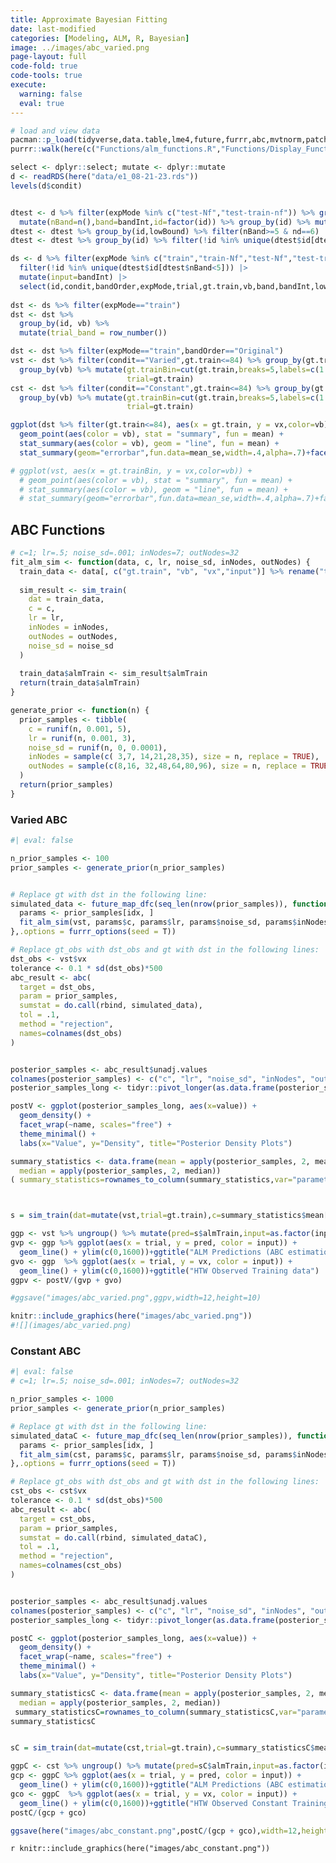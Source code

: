 ```yaml
---
title: Approximate Bayesian Fitting
date: last-modified
categories: [Modeling, ALM, R, Bayesian]
image: ../images/abc_varied.png
page-layout: full
code-fold: true
code-tools: true
execute: 
  warning: false
  eval: true
---
```



```r
# load and view data
pacman::p_load(tidyverse,data.table,lme4,future,furrr,abc,mvtnorm,patchwork,here)
purrr::walk(here(c("Functions/alm_functions.R","Functions/Display_Functions.R","Functions/Noisy_Functions.R")),source)

select <- dplyr::select; mutate <- dplyr::mutate 
d <- readRDS(here("data/e1_08-21-23.rds"))
levels(d$condit)


dtest <- d %>% filter(expMode %in% c("test-Nf","test-train-nf")) %>% group_by(id,lowBound) %>% 
  mutate(nBand=n(),band=bandInt,id=factor(id)) %>% group_by(id) %>% mutate(nd=n_distinct(lowBound))
dtest <- dtest %>% group_by(id,lowBound) %>% filter(nBand>=5 & nd==6)
dtest <- dtest %>% group_by(id) %>% filter(!id %in% unique(dtest$id[dtest$nBand<5]))

ds <- d %>% filter(expMode %in% c("train","train-Nf","test-Nf","test-train-nf")) |> 
  filter(!id %in% unique(dtest$id[dtest$nBand<5])) |>    
  mutate(input=bandInt) |>
  select(id,condit,bandOrder,expMode,trial,gt.train,vb,band,bandInt,lowBound,highBound,input,vx,dist,vxb) 
  
dst <- ds %>% filter(expMode=="train")
dst <- dst %>%
  group_by(id, vb) %>%
  mutate(trial_band = row_number())
```


```r
dst <- dst %>% filter(expMode=="train",bandOrder=="Original")
vst <- dst %>% filter(condit=="Varied",gt.train<=84) %>% group_by(gt.train,vb,input) %>% summarise(sdVx=sd(vx),vx=mean(vx),sdDist=sd(dist),dist=mean(dist)) %>% 
  group_by(vb) %>% mutate(gt.trainBin=cut(gt.train,breaks=5,labels=c(1:5)),
                          trial=gt.train) 
cst <- dst %>% filter(condit=="Constant",gt.train<=84) %>% group_by(gt.train,vb,input) %>% summarise(sdVx=sd(vx),vx=mean(vx),sdDist=sd(dist),dist=mean(dist)) %>% 
  group_by(vb) %>% mutate(gt.trainBin=cut(gt.train,breaks=5,labels=c(1:5)),
                          trial=gt.train) 

ggplot(dst %>% filter(gt.train<=84), aes(x = gt.train, y = vx,color=vb)) +
  geom_point(aes(color = vb), stat = "summary", fun = mean) + 
  stat_summary(aes(color = vb), geom = "line", fun = mean) +
  stat_summary(geom="errorbar",fun.data=mean_se,width=.4,alpha=.7)+facet_wrap(~condit)

# ggplot(vst, aes(x = gt.trainBin, y = vx,color=vb)) +
  # geom_point(aes(color = vb), stat = "summary", fun = mean) + 
  # stat_summary(aes(color = vb), geom = "line", fun = mean) +
  # stat_summary(geom="errorbar",fun.data=mean_se,width=.4,alpha=.7)+facet_wrap(~condit)

```


## ABC Functions
```r
# c=1; lr=.5; noise_sd=.001; inNodes=7; outNodes=32
fit_alm_sim <- function(data, c, lr, noise_sd, inNodes, outNodes) {
  train_data <- data[, c("gt.train", "vb", "vx","input")] %>% rename("trial" = gt.train)
  
  sim_result <- sim_train(
    dat = train_data,
    c = c,
    lr = lr,
    inNodes = inNodes,
    outNodes = outNodes,
    noise_sd = noise_sd
  )
  
  train_data$almTrain <- sim_result$almTrain
  return(train_data$almTrain)
}

generate_prior <- function(n) {
  prior_samples <- tibble(
    c = runif(n, 0.001, 5),
    lr = runif(n, 0.001, 3),
    noise_sd = runif(n, 0, 0.0001),
    inNodes = sample(c( 3,7, 14,21,28,35), size = n, replace = TRUE),
    outNodes = sample(c(8,16, 32,48,64,80,96), size = n, replace = TRUE)
  )
  return(prior_samples)
}

```



### Varied ABC
```r
#| eval: false

n_prior_samples <- 100
prior_samples <- generate_prior(n_prior_samples)


# Replace gt with dst in the following line:
simulated_data <- future_map_dfc(seq_len(nrow(prior_samples)), function(idx) {
  params <- prior_samples[idx, ]
  fit_alm_sim(vst, params$c, params$lr, params$noise_sd, params$inNodes, params$outNodes)
},.options = furrr_options(seed = T))

# Replace gt_obs with dst_obs and gt with dst in the following lines:
dst_obs <- vst$vx
tolerance <- 0.1 * sd(dst_obs)*500
abc_result <- abc(
  target = dst_obs,
  param = prior_samples,
  sumstat = do.call(rbind, simulated_data),
  tol = .1,
  method = "rejection",
  names=colnames(dst_obs)
)


posterior_samples <- abc_result$unadj.values
colnames(posterior_samples) <- c("c", "lr", "noise_sd", "inNodes", "outNodes")
posterior_samples_long <- tidyr::pivot_longer(as.data.frame(posterior_samples), everything())

postV <- ggplot(posterior_samples_long, aes(x=value)) +
  geom_density() +
  facet_wrap(~name, scales="free") +
  theme_minimal() +
  labs(x="Value", y="Density", title="Posterior Density Plots")

summary_statistics <- data.frame(mean = apply(posterior_samples, 2, mean),
  median = apply(posterior_samples, 2, median))
( summary_statistics=rownames_to_column(summary_statistics,var="parameter") )



s = sim_train(dat=mutate(vst,trial=gt.train),c=summary_statistics$mean[1],lr=summary_statistics$mean[2],inNodes=summary_statistics$mean[4],outNodes=summary_statistics$mean[5],noise_sd=summary_statistics$mean[3])

ggp <- vst %>% ungroup() %>% mutate(pred=s$almTrain,input=as.factor(input))
gvp <- ggp %>% ggplot(aes(x = trial, y = pred, color = input)) +
  geom_line() + ylim(c(0,1600))+ggtitle("ALM Predictions (ABC estimation)")
gvo <- ggp  %>% ggplot(aes(x = trial, y = vx, color = input)) +
  geom_line() + ylim(c(0,1600))+ggtitle("HTW Observed Training data")
ggpv <- postV/(gvp + gvo)

#ggsave("images/abc_varied.png",ggpv,width=12,height=10)

```




```r
knitr::include_graphics(here("images/abc_varied.png"))
#![](images/abc_varied.png)
```



### Constant ABC
```r
#| eval: false
# c=1; lr=.5; noise_sd=.001; inNodes=7; outNodes=32

n_prior_samples <- 1000
prior_samples <- generate_prior(n_prior_samples)

# Replace gt with dst in the following line:
simulated_dataC <- future_map_dfc(seq_len(nrow(prior_samples)), function(idx) {
  params <- prior_samples[idx, ]
  fit_alm_sim(cst, params$c, params$lr, params$noise_sd, params$inNodes, params$outNodes)
},.options = furrr_options(seed = T))

# Replace gt_obs with dst_obs and gt with dst in the following lines:
cst_obs <- cst$vx
tolerance <- 0.1 * sd(dst_obs)*500
abc_result <- abc(
  target = cst_obs,
  param = prior_samples,
  sumstat = do.call(rbind, simulated_dataC),
  tol = .1,
  method = "rejection",
  names=colnames(cst_obs)
)


posterior_samples <- abc_result$unadj.values
colnames(posterior_samples) <- c("c", "lr", "noise_sd", "inNodes", "outNodes")
posterior_samples_long <- tidyr::pivot_longer(as.data.frame(posterior_samples), everything())

postC <- ggplot(posterior_samples_long, aes(x=value)) +
  geom_density() +
  facet_wrap(~name, scales="free") +
  theme_minimal() +
  labs(x="Value", y="Density", title="Posterior Density Plots")

summary_statisticsC <- data.frame(mean = apply(posterior_samples, 2, mean),
  median = apply(posterior_samples, 2, median))
 summary_statisticsC=rownames_to_column(summary_statisticsC,var="parameter") 
summary_statisticsC


sC = sim_train(dat=mutate(cst,trial=gt.train),c=summary_statisticsC$mean[1],lr=summary_statisticsC$mean[2],inNodes=summary_statisticsC$mean[4],outNodes=summary_statisticsC$mean[5],noise_sd=summary_statisticsC$mean[3])

ggpC <- cst %>% ungroup() %>% mutate(pred=sC$almTrain,input=as.factor(input))
gcp <- ggpC %>% ggplot(aes(x = trial, y = pred, color = input)) +
  geom_line() + ylim(c(0,1600))+ggtitle("ALM Predictions (ABC estimation)")
gco <- ggpC  %>% ggplot(aes(x = trial, y = vx, color = input)) +
  geom_line() + ylim(c(0,1600))+ggtitle("HTW Observed Constant Training data")
postC/(gcp + gco)

ggsave(here("images/abc_constant.png",postC/(gcp + gco),width=12,height=10))

```


`r knitr::include_graphics(here("images/abc_constant.png"))`






